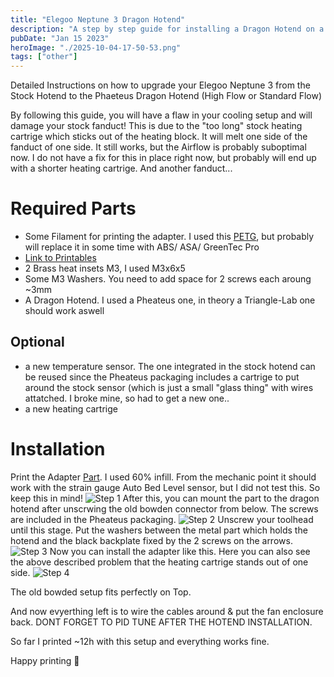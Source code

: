 ```yaml
---
title: "Elegoo Neptune 3 Dragon Hotend"
description: "A step by step guide for installing a Dragon Hotend on a Elegoo Neptune 3"
pubDate: "Jan 15 2023"
heroImage: "./2025-10-04-17-50-53.png"
tags: ["other"]
---
```


Detailed Instructions on how to upgrade your Elegoo Neptune 3 from the Stock Hotend to the Phaeteus Dragon Hotend (High Flow or Standard Flow)


<Alert variant="warning" title="ATTENTION">
  <ShieldAlert slot="icon" />
  By following this guide, you will have a flaw in your cooling setup and will
  damage your stock fanduct! This is due to the "too long" stock heating
  cartrige which sticks out of the heating block. It will melt one side of the
  fanduct of one side. It still works, but the Airflow is probably suboptimal
  now. I do not have a fix for this in place right now, but probably will end up
  with a shorter heating cartrige. And another fanduct...
</Alert>

<br />

# Required Parts

- Some Filament for printing the adapter. I used this [PETG](https://www.google.com/search?client=safari&rls=en&q=extrudr+petg&ie=UTF-8&oe=UTF-8), but probably will replace it in some time with ABS/ ASA/ GreenTec Pro
- [Link to Printables](https://www.printables.com/de/model/369825-elegoo-neptune-3-dragon-hotend-adapter)
- 2 Brass heat insets M3, I used M3x6x5
- Some M3 Washers. You need to add space for 2 screws each aroung ~3mm
- A Dragon Hotend. I used a Pheateus one, in theory a Triangle-Lab one should work aswell

## Optional

- a new temperature sensor. The one integrated in the stock hotend can be reused since the Pheateus packaging includes a cartrige to put around the stock sensor (which is just a small "glass thing" with wires attatched. I broke mine, so had to get a new one..
- a new heating cartrige

# Installation

Print the Adapter [Part](https://www.printables.com/de/model/369825-elegoo-neptune-3-dragon-hotend-adapter). I used 60% infill. From the mechanic point it should work with the strain gauge Auto Bed Level sensor, but I did not test this. So keep this in mind!
![Step 1](2025-10-04-17-55-26.png)
After this, you can mount the part to the dragon hotend after unscrwing the old bowden connector from below. The screws are included in the Pheateus packaging.
![Step 2](2025-10-04-17-56-21.png)
Unscrew your toolhead until this stage. Put the washers between the metal part which holds the hotend and the black backplate fixed by the 2 screws on the arrows.
![Step 3](2025-10-04-17-56-57.png)
Now you can install the adapter like this. Here you can also see the above described problem that the heating cartrige stands out of one side.
![Step 4](2025-10-04-17-57-21.png)

The old bowded setup fits perfectly on Top.

And now evyerthing left is to wire the cables around & put the fan enclosure back. DONT FORGET TO PID TUNE AFTER THE HOTEND INSTALLATION.

So far I printed ~12h with this setup and everything works fine.

Happy printing 🎉
